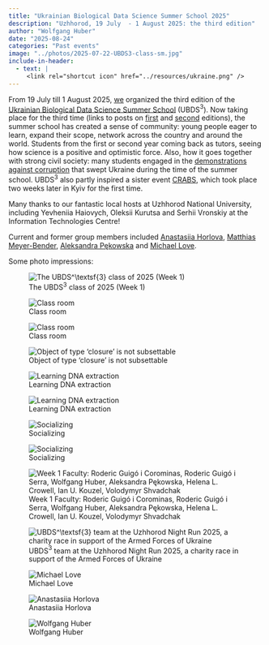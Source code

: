 ```yaml
---
title: "Ukrainian Biological Data Science Summer School 2025"
description: "Uzhhorod, 19 July  - 1 August 2025: the third edition"
author: "Wolfgang Huber"
date: "2025-08-24"
categories: "Past events"
image: "../photos/2025-07-22-UBDS3-class-sm.jpg"
include-in-header:
  - text: |
     <link rel="shortcut icon" href="../resources/ukraine.png" />
---
```


From 19 July till 1 August 2025, [we](https://www.bds3.org/our-team) organized the third edition of the [Ukrainian Biological Data Science Summer School](https://www.bds3.org) (UBDS$^\textsf{3}$). Now taking place for the third time (links to posts on [first](2023-07-ubds3.html) and [second](2024-07-ubds3.html) editions), the summer school has created a sense of community: young people eager to learn, expand their scope, network across the country and around the world. Students from the first or second year coming back as tutors, seeing how science is a positive and optimistic force. Also, how it goes together with strong civil society: many students engaged in the [demonstrations against corruption](https://en.wikipedia.org/wiki/2025_anti-corruption_protests_in_Ukraine) that swept Ukraine during the time of the summer school. UBDS$^\textsf{3}$ also partly inspired a sister event [CRABS](https://crabs.kse.ua/), which took place two weeks later in Kyiv for the first time.

Many thanks to our fantastic local hosts at Uzhhorod National University, including Yevheniia Haiovych, Oleksii Kurutsa and Serhii Vronskiy at the Information Technologies Centre!

Current and former group members included
[Anastasiia Horlova](https://www.huber.embl.de/group/people/anastasiia-horlova.html),
[Matthias Meyer-Bender](https://www.huber.embl.de/group/people/matthias-meyer-bender.html),
[Aleksandra Pękowska](https://pekowskalab.nencki.edu.pl/) and
[Michael Love](https://sph.unc.edu/adv_profile/michael-love-phd/).

Some photo impressions:

![The UBDS$^\textsf{3}$ class of 2025 (Week 1)](../photos/2025-07-22-UBDS3-class.jpg)

:::: {layout-ncol=2}
![Class room](../photos/2025-07-UBDS3-AleksMikeHelena.jpg)

![Class room](../photos/2025-07-UBDS3-classroom.jpg)
  
![Object of type 'closure' is not subsettable](../photos/Flow_IMG_20250729_151243_01_997.jpg)

![Learning DNA extraction](../photos/Flow_IMG_20250727_175846_01_955.jpg)

![Learning DNA extraction](../photos/Flow_IMG_20250727_181148_01_948.jpg)

![Socializing](../photos/2025-07-28-UBDS3-pub.jpg)

![Socializing](../photos/2025-07-29-BuffaloUngvar.jpg)

![Week 1 Faculty: Roderic Guigó i Corominas, Roderic Guigó i Serra, Wolfgang Huber, Aleksandra Pękowska, Helena L. Crowell, Ian U. Kouzel, Volodymyr Shvadchak](../photos/2025-07-UBDS3-Faculty-Week1.jpg)

![UBDS$^\textsf{3}$ team at the Uzhhorod Night Run 2025, a charity race in support of the Armed Forces of Ukraine](../photos/2025-07-UBDS3-NightRun.jpg)

![Michael Love](../photos/2025-07-UBDS3-MikeLove.jpg)

![Anastasiia Horlova](../photos/2025-07-UBDS3-Anastasiia.jpg)

![Wolfgang Huber](../photos/2025-07-UBDS3-Wolfgang.jpg)
:::

<!-- ![Matthias Meyer-Bender](../photos/) -->

